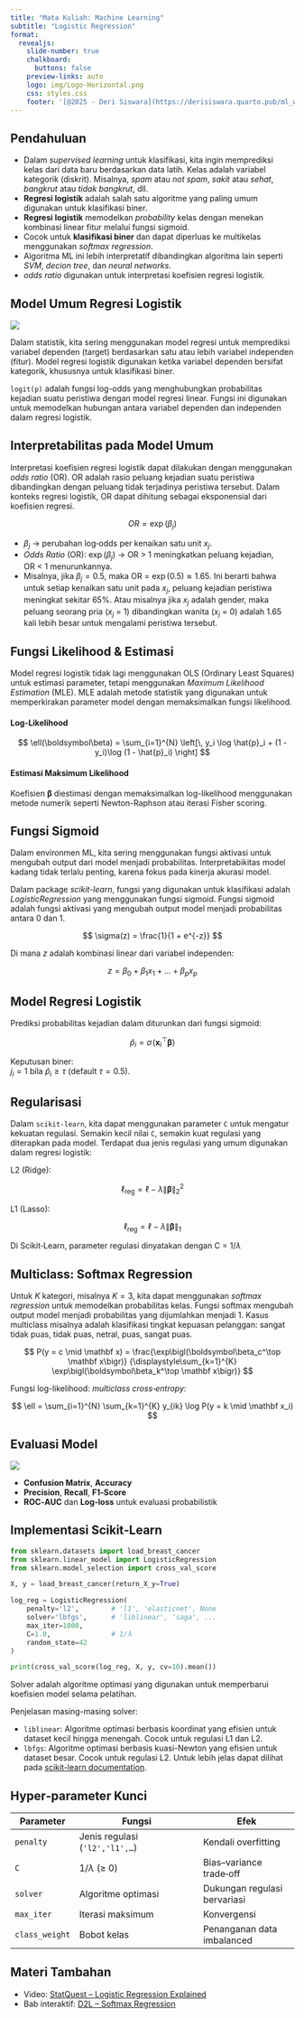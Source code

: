 ```yaml
---
title: "Mata Kuliah: Machine Learning"
subtitle: "Logistic Regression"
format:
  revealjs: 
    slide-number: true
    chalkboard: 
      buttons: false
    preview-links: auto
    logo: img/Logo-Horizontal.png
    css: styles.css
    footer: '[@2025 - Deri Siswara](https://derisiswara.quarto.pub/ml_w8)'
---
```



## Pendahuluan {.smaller}

- Dalam *supervised learning* untuk klasifikasi, kita ingin memprediksi kelas dari data baru berdasarkan data latih. Kelas adalah variabel kategorik (diskrit). Misalnya, *spam* atau *not spam*, *sakit* atau *sehat*, *bangkrut* atau *tidak bangkrut*, dll.
- **Regresi logistik** adalah salah satu algoritme yang paling umum digunakan untuk klasifikasi biner.
- **Regresi logistik** memodelkan *probability* kelas dengan menekan kombinasi linear fitur melalui fungsi sigmoid.  
- Cocok untuk **klasifikasi biner** dan dapat diperluas ke multikelas menggunakan *softmax regression*.  
- Algoritma ML ini lebih interpretatif dibandingkan algoritma lain seperti *SVM*, *decion tree*, dan *neural networks*.
- *odds ratio* digunakan untuk interpretasi koefisien regresi logistik.

## Model Umum Regresi Logistik {.smaller}

![](https://images.squarespace-cdn.com/content/v1/58cde3fcdb29d633eb688e9e/ced965ff-992a-49ec-b417-8cefc788f4dd/Logitstic+regression+formula.jpg)

Dalam statistik, kita sering menggunakan model regresi untuk memprediksi variabel dependen (target) berdasarkan satu atau lebih variabel independen (fitur). Model regresi logistik digunakan ketika variabel dependen bersifat kategorik, khususnya untuk klasifikasi biner.

`logit(p)` adalah fungsi log-odds yang menghubungkan probabilitas kejadian suatu peristiwa dengan model regresi linear. Fungsi ini digunakan untuk memodelkan hubungan antara variabel dependen dan independen dalam regresi logistik.

## Interpretabilitas pada Model Umum {.smaller}

Interpretasi koefisien regresi logistik dapat dilakukan dengan menggunakan *odds ratio* (OR). OR adalah rasio peluang kejadian suatu peristiwa dibandingkan dengan peluang tidak terjadinya peristiwa tersebut. Dalam konteks regresi logistik, OR dapat dihitung sebagai eksponensial dari koefisien regresi.

$$
OR = \exp(\beta_j)
$$

- $\beta_j$ → perubahan log‑odds per kenaikan satu unit $x_j$.  
- *Odds Ratio* (OR): $\exp(\beta_j)$ → OR > 1 meningkatkan peluang kejadian, OR < 1 menurunkannya.
- Misalnya, jika $\beta_j = 0.5$, maka OR = $\exp(0.5) \approx 1.65$. Ini berarti bahwa untuk setiap kenaikan satu unit pada $x_j$, peluang kejadian peristiwa meningkat sekitar 65%. Atau misalnya jika $x_j$ adalah gender, maka peluang seorang pria ($x_j$ = 1) dibandingkan wanita ($x_j$ = 0) adalah 1.65 kali lebih besar untuk mengalami peristiwa tersebut.

## Fungsi Likelihood & Estimasi {.smaller}

Model regresi logistik tidak lagi menggunakan OLS (Ordinary Least Squares) untuk estimasi parameter, tetapi menggunakan *Maximum Likelihood Estimation* (MLE). MLE adalah metode statistik yang digunakan untuk memperkirakan parameter model dengan memaksimalkan fungsi likelihood.

#### Log-Likelihood

$$
\ell(\boldsymbol\beta) = \sum_{i=1}^{N}
\left[\, y_i \log \hat{p}_i + (1 - y_i)\log (1 - \hat{p}_i) \right]
$$

#### Estimasi Maksimum Likelihood

Koefisien $\boldsymbol\beta$ diestimasi dengan memaksimalkan log-likelihood menggunakan metode numerik seperti Newton-Raphson atau iterasi Fisher scoring.

## Fungsi Sigmoid {.smaller}

Dalam environmen ML, kita sering menggunakan fungsi aktivasi untuk mengubah output dari model menjadi probabilitas. Interpretabikitas model kadang tidak terlalu penting, karena fokus pada kinerja akurasi model.

Dalam package *scikit-learn*, fungsi yang digunakan untuk klasifikasi adalah *LogisticRegression* yang menggunakan fungsi sigmoid. Fungsi sigmoid adalah fungsi aktivasi yang mengubah output model menjadi probabilitas antara 0 dan 1.

$$
\sigma(z) = \frac{1}{1 + e^{-z}}
$$

Di mana $z$ adalah kombinasi linear dari variabel independen:

$$
z = \beta_0 + \beta_1x_1 + \dots + \beta_p x_p
$$

## Model Regresi Logistik {.smaller}

Prediksi probabilitas kejadian dalam diturunkan dari fungsi sigmoid:

$$
\hat{p}_i = \sigma\!\bigl(\mathbf{x}_i^\top \boldsymbol\beta\bigr)
$$

Keputusan biner:  
$j_i = 1$ bila $\hat{p}_i \ge \tau$ (default $\tau = 0.5$).

## Regularisasi {.smaller}

Dalam `scikit-learn`, kita dapat menggunakan parameter `C` untuk mengatur kekuatan regulasi. Semakin kecil nilai `C`, semakin kuat regulasi yang diterapkan pada model. Terdapat dua jenis regulasi yang umum digunakan dalam regresi logistik:

L2 (Ridge):

$$
\ell_{\text{reg}} = \ell - \lambda \lVert \boldsymbol\beta \rVert_2^2
$$

L1 (Lasso):

$$
\ell_{\text{reg}} = \ell - \lambda \lVert \boldsymbol\beta \rVert_1
$$

Di Scikit‑Learn, parameter regulasi dinyatakan dengan C = 1/$\lambda$

## Multiclass: Softmax Regression {.smaller}

Untuk $K$ kategori, misalnya $K = 3$, kita dapat menggunakan *softmax regression* untuk memodelkan probabilitas kelas. Fungsi softmax mengubah output model menjadi probabilitas yang dijumlahkan menjadi 1. Kasus multiclass misalnya adalah klasifikasi tingkat kepuasan pelanggan: sangat tidak puas, tidak puas, netral, puas, sangat puas.

$$
P(y = c \mid \mathbf x) =
\frac{\exp\bigl(\boldsymbol\beta_c^\top \mathbf x\bigr)}
   {\displaystyle\sum_{k=1}^{K} \exp\bigl(\boldsymbol\beta_k^\top \mathbf x\bigr)}
$$

Fungsi log-likelihood: *multiclass cross‑entropy*:

$$
\ell = \sum_{i=1}^{N} \sum_{k=1}^{K} y_{ik} \log P(y = k \mid \mathbf x_i)
$$

## Evaluasi Model {.smaller}

![](https://s3-us-west-2.amazonaws.com/myed-prod/books/1421/docbook/resources/images/Classification%20Metrics%20Formulas.jpg)

- **Confusion Matrix**, **Accuracy**  
- **Precision**, **Recall**, **F1‑Score**  
- **ROC‑AUC** dan **Log‑loss** untuk evaluasi probabilistik

## Implementasi Scikit‑Learn {.smaller}

```python
from sklearn.datasets import load_breast_cancer
from sklearn.linear_model import LogisticRegression
from sklearn.model_selection import cross_val_score

X, y = load_breast_cancer(return_X_y=True)

log_reg = LogisticRegression(
    penalty='l2',        # 'l1', 'elasticnet', None
    solver='lbfgs',      # 'liblinear', 'saga', ...
    max_iter=1000,
    C=1.0,               # 1/λ
    random_state=42
)

print(cross_val_score(log_reg, X, y, cv=10).mean())
```
Solver adalah algoritme optimasi yang digunakan untuk memperbarui koefisien model selama pelatihan. 

Penjelasan masing-masing solver:

- `liblinear`: Algoritme optimasi berbasis koordinat yang efisien untuk dataset kecil hingga menengah. Cocok untuk regulasi L1 dan L2.
- `lbfgs`: Algoritme optimasi berbasis kuasi-Newton yang efisien untuk dataset besar. Cocok untuk regulasi L2.
Untuk lebih jelas dapat dilihat pada [scikit-learn documentation](https://scikit-learn.org/stable/modules/generated/sklearn.linear_model.LogisticRegression.html).

## Hyper‑parameter Kunci {.smaller}

| Parameter        | Fungsi                               | Efek                         |
|------------------|--------------------------------------|------------------------------|
| `penalty`        | Jenis regulasi (`'l2','l1',…`)       | Kendali overfitting          |
| `C`              | $1/\lambda$ (≥ 0)                    | Bias–variance trade‑off      |
| `solver`         | Algoritme optimasi                   | Dukungan regulasi bervariasi |
| `max_iter`       | Iterasi maksimum                     | Konvergensi                  |
| `class_weight`   | Bobot kelas                          | Penanganan data imbalanced   |

## Materi Tambahan {.smaller}

- Video: [StatQuest – Logistic Regression Explained](https://www.youtube.com/watch?v=yIYKR4sgzI8)  
- Bab interaktif: [D2L – Softmax Regression](https://d2l.ai/chapter_linear-classification/softmax-regression.html)